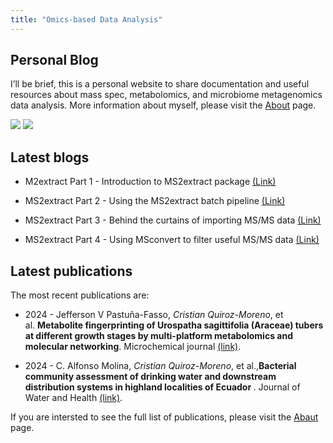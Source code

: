 ```yaml
---
title: "Omics-based Data Analysis"
---
```


## Personal Blog

I'll be brief, this is a personal website to share documentation and
useful resources about mass spec, metabolomics, and microbiome metagenomics data analysis.
More information about myself, please visit the [About](post/about.html) page.


::: {.column-margin}
<a href="https://cooperstonelab.github.io/MS2extract/" rel="MS2extract">![](img/MS2extract_logo)</a>
<a href="https://cooperstonelab.github.io/PhenolicsDB/" rel="PhenolicsDB">![](img/PhenolicDB_logo)</a>
:::

## Latest blogs

* M2extract Part 1 - Introduction to MS2extract package [(Link)](/post/20230811_MS2extract4library/)

* MS2extract Part 2 - Using the MS2extract batch pipeline [(Link)](post/20230928_MSextract_batch/)

*  MS2extract Part 3 - Behind the curtains of importing MS/MS data
 [(Link)](http://localhost:5234/post/20230928_MS2extract_import/)
 * MS2extract Part 4 - Using MSconvert to filter useful MS/MS data [(Link)](post/20230928_MS2extract_tips/)
 
 
## Latest publications
 
 
The most recent publications are:
 
 -  2024 - Jefferson V Pastuña-Fasso, *Cristian Quiroz-Moreno*, et al. **Metabolite fingerprinting of Urospatha sagittifolia (Araceae) tubers at different growth stages by multi-platform metabolomics and molecular networking**. Microchemical journal [(link)](https://www.sciencedirect.com/science/article/pii/S0026265X2400170X).

- 2024 - C. Alfonso Molina,  *Cristian Quiroz-Moreno*, et al.,**Bacterial community assessment of drinking water and downstream distribution systems in highland localities of Ecuador **. Journal of Water and Health [(link)](https://iwaponline.com/jwh/article/doi/10.2166/wh.2024.290/100361/Bacterial-community-assessment-of-drinking-water).

If you are intersted to see the full list of publications, please visit the
[Abaut](post/about.html) page.
 
 
 